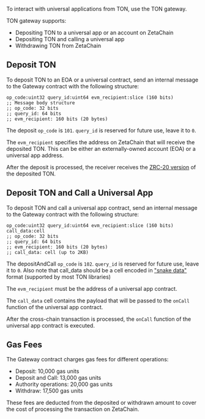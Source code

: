 To interact with universal applications from TON, use the TON gateway.

TON gateway supports:

- Depositing TON to a universal app or an account on ZetaChain
- Depositing TON and calling a universal app
- Withdrawing TON from ZetaChain

## Deposit TON

To deposit TON to an EOA or a universal contract, send an internal message to
the Gateway contract with the following structure:

```func
op_code:uint32 query_id:uint64 evm_recipient:slice (160 bits)
;; Message body structure
;; op_code: 32 bits
;; query_id: 64 bits
;; evm_recipient: 160 bits (20 bytes)
```

The deposit `op_code` is `101`. `query_id` is reserved for future use, leave it to `0`.

The `evm_recipient` specifies the address on ZetaChain that will receive the
deposited TON. This can be either an externally-owned account (EOA) or a
universal app address.

After the deposit is processed, the receiver receives the [ZRC-20
version](/developers/tokens/zrc20) of the deposited TON.

## Deposit TON and Call a Universal App

To deposit TON and call a universal app contract, send an internal message to
the Gateway contract with the following structure:

```fc
op_code:uint32 query_id:uint64 evm_recipient:slice (160 bits) call_data:cell
;; op_code: 32 bits
;; query_id: 64 bits
;; evm_recipient: 160 bits (20 bytes)
;; call_data: cell (up to 2KB)
```

The depositAndCall `op_code` is `102`. `query_id` is reserved for future use, leave it to `0`. Also note that call_data should be a cell encoded in ["snake data"](https://docs.ton.org/v3/guidelines/dapps/asset-processing/nft-processing/metadata-parsing#snake-data-encoding) format (supported by most TON libraries)

The `evm_recipient` must be the address of a universal app contract.

The `call_data` cell contains the payload that will be passed to the `onCall`
function of the universal app contract.

After the cross-chain transaction is processed, the `onCall` function of the
universal app contract is executed.

## Gas Fees

The Gateway contract charges gas fees for different operations:

- Deposit: 10,000 gas units
- Deposit and Call: 13,000 gas units
- Authority operations: 20,000 gas units
- Withdraw: 17,500 gas units

These fees are deducted from the deposited or withdrawn amount to cover the cost
of processing the transaction on ZetaChain.
